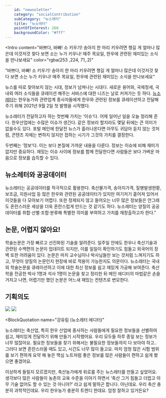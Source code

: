 ```yaml
---
    id: "newsoletter"
    category: "socialContribution"
    subCategory: "뉴스레터"
    title: "뉴소레터"
    pointOfInterest: 260
    backgroundColor: "#fff"
---
```


<Intro
  content="바쁘다, 바빠! 소 키우기! 송아지 한 마리 키우려면 챙길 게 얼마나 많은데 이것저것 찾다 보면 소는 누가 키우나! 매주 목요일, 한우에 관련된 재미있는 소식을 만나보세요"
  color="rgba(253 ,224, 71,.2)"
></Intro>

<div className="bg-yellow-50  p-4 my-0 rounded-xl font-semibold">
  “바쁘다, 바빠! 소 키우기! 송아지 한 마리 키우려면 챙길 게 얼마나 많은데
  이것저것 찾다 보면 소는 누가 키우나! 매주 목요일, 한우에 관련된 재미있는
  소식을 만나보세요“
</div>

뉴스를 따로 찾아보지 않는 시대, 정보가 넘쳐나는 시대다. 새로운 용어와, 국제정세, 국내외 여러 소식들을 큐레이션 해주는 서비스에 대한 니즈는 날로 커져가는 듯 하다. [뉴소레터](https://newso.co.kr/)는 한우농가와 관련업계 종사자들에게 한우와 관련된 정보를 큐레이션하고 전달해주기 위해 2021년 9월 2일 첫 발행을 시작했다.

뉴소레터가 전달하고자 하는 첫번째 가치는 ‘이슈‘다. 어제 일어난 일을 오늘 정리해 준다. 한우산업에는 수많은 이슈가 생긴다. 같은 정보라 할지라도 몇달 뒤에는 큰 의미가 없을수도 있다. 포털 메인에 한달전 뉴스가 흘러나온다면 아무도 귀담아 듣지 않는 것처럼, 콘텐츠 자체는 변하지 않지만 접하는 시기가 그것의 가치를 결정한다.

두번째는 ‘정보‘다. 이는 보다 본질에 가까운 내용을 다룬다. 정보는 이슈에 비해 재미가 없지만 중요하다. 재밌는 이슈 사이에 정보를 함께 전달한다면 사람들은 보다 가벼운 마음으로 정보를 습득할 수 있다.

## 뉴소레터와 공공데이터

뉴소레터는 공공데이터를 적극적으로 활용한다. 축산물가격, 송아지가격, 질병발생현황, 보조금, 지원사업 등 많은 한우와 관련된 공공데이터가 있지만 여기저기 흩어져 있어서 이것들을 다 모아보기 어렵다. 또한 정제되지 않고 들어오는 너무 많은 정보들은 안그래도 혼란스러운 세상을 더욱 혼란스럽게 만드는 것 같기도 하다. 뉴소레터는 양질의 공공데이터를 취합·선별·조합·분류해 특별한 의미를 부여하고 가치를 재창출하고자 한다."

## 논문, 어렵지 않아요!

학술논문은 가장 빠르고 선진화된 기술을 알려준다. 일주일 안에도 한우나 축산기술과 관련된 수백편의 논문이 업데이트 되지만, 이를 일일이 확인하기도 힘들고 외국어의 장벽 또한 어려움이 있다. 논문은 마치 교수님이나 박사님들만 보는 것처럼 느껴지기도 하고, 무엇이 양질의 논문인지 현장에 바로 적용이 가능한지도 의문이다. 뉴소레터는 국내외 학술논문을 큐레이션하고 이에 대한 최신 정보를 쉽고 재밌게 가공해 보여준다. 축산학을 전공한 박사 1명과 석사 1명이 논문을 찾고 정리한 뒤 메인 에디터의 마법같은 손을 거치고 나면, 어렵기만 했던 논문은 어느새 재밌는 컨텐츠로 변모한다.

## 기획의도

![](/images/newso/mockup.png)
![](https://uicdn.toast.com/toastui/img/tui-editor.png)

<BlockQuotation
  name="강유림 (뉴소레터 에디터)"
>
뉴소레터는 축산업, 특히 한우 산업에 종사하는 사람들에게 필요한 정보들을
  선별하여 쉽고, 재미있게 전달하기 위해 만들기 시작했어요. 우리 모두들 하루 종일
  보는 정보가 너무 많잖아요. 필요한 정보들을 찾기 위해서는 불필요한 정보들까지
  다 보아야 하고.. 그러다 보면 혼란스러울 때도 있고, 시간도 너무 많이 들고요.
  마치 엄청 많은 시험 범위를 보기 편하게 요약 해 놓은 핵심 노트처럼 좋은 정보를
  많은 사람들이 편하고 쉽게 봤으면 좋겠어요.

</BlockQuotation>

<BlockQuotation name="나영준 (앤틀러 대표)">
  이상하게 들릴지 모르겠지만, 축산농가에게 위로를 주는 뉴스레터를 만들고
  싶었어요. 생각보다 많은 사람들이 농촌의 교육 수준을 이야기 하면서 ‘축산 그거
  힘들고 더럽고 아무 기술 없어도 할 수 있는 것 아니야?’ 라고 쉽게 말하곤 합니다.
  아닌데요. 우리 축산 충분히 과학적인데요. 우리 한우농가 충분히 트렌디 한데요.
  엄청 잘하고 있거든요?
</BlockQuotation>

